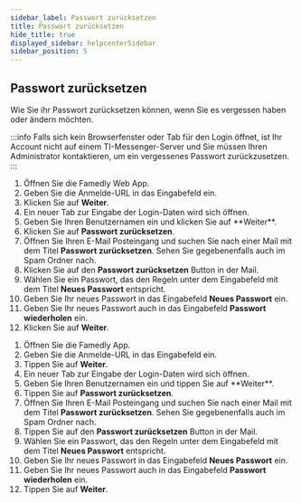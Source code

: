 ```yaml
---
sidebar_label: Passwort zurücksetzen
title: Passwort zurücksetzen
hide_title: true
displayed_sidebar: helpcenterSidebar
sidebar_position: 5
---
```




<div class="hero hero--primary">
  <div class="container">
    <h2 class="hero__title">Passwort zurücksetzen</h2>
    <p class="hero__subtitle">Wie Sie ihr Passwort zurücksetzen können, wenn Sie es vergessen haben oder ändern möchten.</p>
  </div>
</div>

:::info
Falls sich kein Browserfenster oder Tab für den Login öffnet, ist Ihr Account nicht auf einem TI-Messenger-Server und Sie müssen Ihren Administrator kontaktieren, um ein vergessenes Passwort zurückzusetzen.
:::

<Tabs>
  <TabItem value="desktop" label="Desktop">
  <ol>
    <li>Öffnen Sie die Famedly Web App.</li>
    <li>Geben Sie die Anmelde-URL in das Eingabefeld ein.</li>
    <li>Klicken Sie auf <b>Weiter</b>.</li>
    <li>Ein neuer Tab zur Eingabe der Login-Daten wird sich öffnen.</li>
    <li>Geben Sie Ihren Benutzernamen ein und klicken Sie auf **Weiter**.</li>
    <li>Klicken Sie auf <b>Passwort zurücksetzen</b>.</li>
    <li>Öffnen Sie Ihren E-Mail Posteingang und suchen Sie nach einer Mail mit dem Titel <b>Passwort zurücksetzen</b>. Sehen Sie gegebenenfalls auch im Spam Ordner nach.</li>
    <li>Klicken Sie auf den <b>Passwort zurücksetzen</b> Button in der Mail.</li>
    <li>Wählen Sie ein Passwort, das den Regeln unter dem Eingabefeld mit dem Titel <b>Neues Passwort</b> entspricht.</li>
    <li>Geben Sie Ihr neues Passwort in das Eingabefeld <b>Neues Passwort</b> ein.</li>
    <li>Geben Sie Ihr neues Passwort auch in das Eingabefeld <b>Passwort wiederholen</b> ein.</li>
    <li>Klicken Sie auf <b>Weiter</b>.</li>
  </ol>
  </TabItem>
  <TabItem value="mobile" label="Mobil">
  <ol>
    <li>Öffnen Sie die Famedly App.</li>
    <li>Geben Sie die Anmelde-URL in das Eingabefeld ein.</li>
    <li>Tippen Sie auf <b>Weiter</b>.</li>
    <li>Ein neuer Tab zur Eingabe der Login-Daten wird sich öffnen.</li>
    <li>Geben Sie Ihren Benutzernamen ein und tippen Sie auf **Weiter**.</li>
    <li>Tippen Sie auf <b>Passwort zurücksetzen</b>.</li>
    <li>Öffnen Sie Ihren E-Mail Posteingang und suchen Sie nach einer Mail mit dem Titel <b>Passwort zurücksetzen</b>. Sehen Sie gegebenenfalls auch im Spam Ordner nach.</li>
    <li>Tippen Sie auf den <b>Passwort zurücksetzen</b> Button in der Mail.</li>
    <li>Wählen Sie ein Passwort, das den Regeln unter dem Eingabefeld mit dem Titel <b>Neues Passwort</b> entspricht.</li>
    <li>Geben Sie Ihr neues Passwort in das Eingabefeld <b>Neues Passwort</b> ein.</li>
    <li>Geben Sie Ihr neues Passwort auch in das Eingabefeld <b>Passwort wiederholen</b> ein.</li>
    <li>Tippen Sie auf <b>Weiter</b>.</li>
  </ol>
  </TabItem>
</Tabs>
